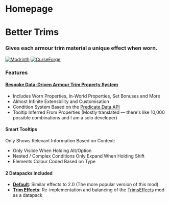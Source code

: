 # Homepage

# Better Trims
### Gives each armour trim material a unique effect when worn.

[![Modrinth](https://img.shields.io/modrinth/dt/bettertrims?color=00AF5C&label=downloads&logo=modrinth)](https://modrinth.com/mod/bettertrims)
[![CurseForge](https://cf.way2muchnoise.eu/full_821752_downloads.svg)](https://curseforge.com/minecraft/mc-mods/better-trims)

### Features
#### [Bespoke Data-Driven Armour Trim Property System](./developer/creating_properties/trim_properties)
  - Includes Worn Properties, In-World Properties, Set Bonuses and More
  - Almost Infinite Extensbility and Customisation
  - Condition System Based on the [Predicate Data API](https://minecraft.wiki/w/Predicate)
  - Tooltip Inferred From Properties (Mostly translated — there's like 10,000 possible combinations and I am a solo developer)

#### Smart Tooltips
Only Shows Relevant Information Based on Context:
  - Only Visible When Holding Alt/Option
  - Nested / Complex Conditions Only Expand When Holding Shift
  - Elements Colour Coded Based on Type

#### 2 Datapacks Included
  - [**Default**](./user/default): Similar effects to 2.0 (The more popular version of this mod)
  - [**Trim Effects**](./user/trim_effects): Re-implementation and balancing of the [TrimsEffects](https://modrinth.com/mod/trimseffects) mod as a datapack